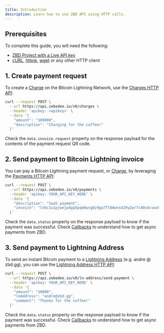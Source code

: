 ```yaml
---
title: Introduction
description: Learn how to use ZBD API using HTTP calls.
---
```


## Prerequisites

To complete this guide, you will need the following:

- [ZBD Project with a Live API key](/docs/getting-started)
- [cURL](https://curl.se/), [httpie](https://httpie.io/), [wget](https://www.gnu.org/software/wget/) or any other HTTP client

## 1. Create payment request

To create a [Charge](/knowledge-base/glossary#charge) on the Bitcoin Lightning Network, use the [Charges HTTP API](/api-reference/charges/create):

```bash
curl --request POST \
  --url https://api.zebedee.io/v0/charges \
  --header 'apikey: <apikey>' \
  --data '{
    "amount": "100000",
    "description": "Charging for the coffee!"
  }'
```

Check the `data.invoice.request` property on the response payload for the contents of the payment request QR code.

## 2. Send payment to Bitcoin Lightning invoice

You can pay a Bitcoin Lightning payment request, or [Charge](/knowledge-base/glossary#charge), by leveraging the [Payments HTTP API](/api-reference/payments/send):

```bash
curl --request POST \
  --url https://api.zebedee.io/v0/payments \
  --header 'apikey: YOUR_API_KEY_HERE' \
  --data '{
    "description": "SaaS payment",
    "invoice": "lnbc1u1pjwejp4pp5pqm0wsg8z9ga7fl08wns429y2wr7c40s4cvws9wuccc5ekt74pcqdqhtfz5y32yg4zjqsmgv9exwegcqzzsxqzjcsp5uxmw8dqc3z2g9ed23s4xy5l97uaw5u9207wezwrg02vxeunf8l9s9qyyssq4yfrmu0vnhjx2kvzhqgacwlz3ptak9mkkvs7xwtcvs3frt34aetrjha6amehs7335eaewap0cna6nmz3rdjj7x3ufs4687k4a64drvcpwmel4q"
  }'
```

Check the `data.status` property on the response payload to know if the payment was successful. Check [Callbacks](/api-reference/callbacks) to understand how to get async payments from ZBD.

## 3. Send payment to Lightning Address

To send an instant Bitcoin payment to a [Lightning Address](/knowledge-base/guides/lightning-address) (e.g. andre @ zbd.gg), you can use the [Lightning Address HTTP API](/api-reference/lightning-address/send):

```bash
curl --request POST \
  --url https://api.zebedee.io/v0/ln-address/send-payment \
  --header 'apikey: YOUR_API_KEY_HERE' \
  --data '{
    "amount": "10000",
    "lnAddress": "andre@zbd.gg",
    "comment": "Thanks for the coffee!"
  }'
```

Check the `data.status` property on the response payload to know if the payment was successful. Check [Callbacks](/api-reference/callbacks) to understand how to get async payments from ZBD.